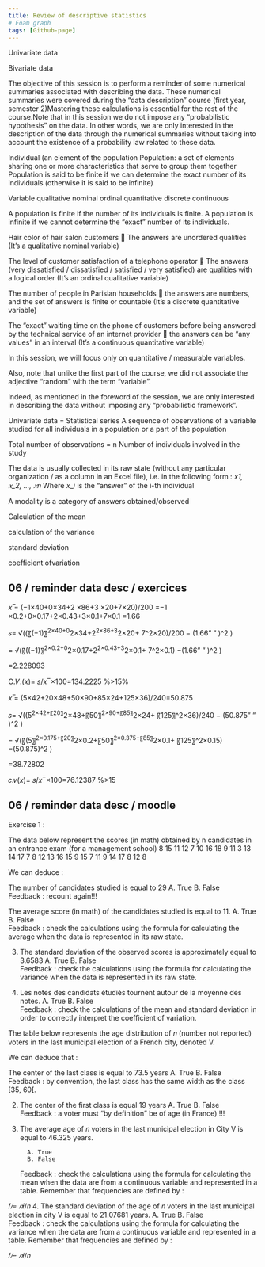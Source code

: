 ```yaml
---
title: Review of descriptive statistics
# Foam graph
tags: [Github-page]
---
```


Univariate data

Bivariate data

The objective of this session is to perform a reminder of some numerical summaries associated with describing the data. These numerical summaries were covered during the "data description" course (first year, semester 2)Mastering these calculations is essential for the rest of the course.Note that in this session we do not impose any "probabilistic hypothesis" on the data. In other words, we are only interested in the description of the data through the numerical summaries without taking into account the existence of a probability law related to these data.

Individual (an element of the population
Population: a set of elements sharing one or more characteristics that serve to group them together
Population is said to be finite if we can determine the exact number of its individuals (otherwise it is said to be infinite)

Variable
qualitative
nominal
ordinal
quantitative
discrete
continuous

A population is finite if the number of its individuals is finite.
A population is infinite if we cannot determine the "exact" number of its individuals.

Hair color of hair salon customers  The answers are unordered qualities (It’s a qualitative nominal variable)

The level of customer satisfaction of a telephone operator  The answers (very dissatisfied / dissatisfied / satisfied / very satisfied) are qualities with a logical order (It’s an ordinal qualitative variable)

The number of people in Parisian households  the answers are numbers, and the set of answers is finite or countable (It’s a discrete quantitative variable)

The "exact" waiting time on the phone of customers before being answered by the technical service of an internet provider  the answers can be "any values" in an interval (It’s a continuous quantitative variable)

In this session, we will focus only on quantitative / measurable variables.

Also, note that unlike the first part of the course, we did not associate the adjective "random" with the term "variable".

Indeed, as mentioned in the foreword of the session, we are only interested in describing the data without imposing any "probabilistic framework".

Univariate data = Statistical series
A sequence of observations of a variable studied for all individuals in a population or a part of the population

Total number of observations = n
Number of individuals involved in the study

The data is usually collected in its raw state (without any particular organization / as a column in an Excel file), i.e. in the following form :
𝑥*1, 𝑥_2, …, 𝑥*𝑛
Where 𝑥_𝑖 is the "answer" of the i-th individual

A modality is a category of answers obtained/observed

Calculation of the mean

calculation of the variance

standard deviation

coefficient ofvariation

## 06 / reminder data desc / exercices

𝑥 ̅= (−1×40+0×34+2 ×86+3 ×20+7×20)/200
=−1 ×0.2+0×0.17+2×0.43+3×0.1+7×0.1
=1.66

𝑠= √((〖(−1)〗^2×40+0^2×34+2^2×86+3^2×20+ 7^2×20)/200 − (1.66" " )^2 )

= √(〖((−1)〗^2×0.2+0^2×0.17+2^2×0.43+3^2×0.1+ 7^2×0.1) −(1.66" " )^2 )

=2.228093

C.𝑉.(𝑥)= 𝑠/𝑥 ̅ ×100=134.2225 %>15%

𝑥 ̅= (5×42+20×48+50×90+85×24+125×36)/240=50.875

𝑠= √((5^2×42+〖20〗^2×48+〖50〗^2×90+〖85〗^2×24+ 〖125〗^2×36)/240 − (50.875" " )^2 )

= √(〖(5〗^2×0.175+〖20〗^2×0.2+〖50〗^2×0.375+〖85〗^2×0.1+ 〖125〗^2×0.15) −(50.875)^2 )

=38.72802

𝑐.𝑣(𝑥)= 𝑠/𝑥 ̅ ×100=76.12387 %>15

## 06 / reminder data desc / moodle

Exercise 1 :

The data below represent the scores (in math) obtained by n candidates in an entrance exam (for a management school)
8 15 11 12 7 10 16 18 9 11 3 13 14 17 7 8 12 13 16 15 9 15 7 11 9 14 17 8 12 8

We can deduce :

The number of candidates studied is equal to 29
A. True
B. False  
Feedback : recount again!!!

The average score (in math) of the candidates studied is equal to 11.
A. True
B. False  
Feedback : check the calculations using the formula for calculating the average when the data is represented in its raw state.

3. The standard deviation of the observed scores is approximately equal to 3.6583
   A. True
   B. False  
   Feedback : check the calculations using the formula for calculating the variance when the data is represented in its raw state.

4. Les notes des candidats étudiés tournent autour de la moyenne des notes.
   A. True
   B. False  
   Feedback : check the calculations of the mean and standard deviation in order to correctly interpret the coefficient of variation.

The table below represents the age distribution of 𝑛 (number not reported) voters in the last municipal election of a French city, denoted V.

We can deduce that :

The center of the last class is equal to 73.5 years
A. True
B. False  
Feedback : by convention, the last class has the same width as the class [35, 60[.

2.  The center of the first class is equal 19 years
    A. True
    B. False  
    Feedback : a voter must "by definition" be of age (in France) !!!

3.  The average age of 𝑛 voters in the last municipal election in City V is equal to 46.325 years.

          A. True
          B. False

    Feedback : check the calculations using the formula for calculating the mean when the data are from a continuous variable and represented in a table. Remember that frequencies are defined by :

𝑓*𝑖= 𝑛*𝑖/𝑛 4. The standard deviation of the age of 𝑛 voters in the last municipal election in city V is equal to 21.07681 years.
A. True
B. False  
Feedback : check the calculations using the formula for calculating the variance when the data are from a continuous variable and represented in a table. Remember that frequencies are defined by :

𝑓*𝑖= 𝑛*𝑖/𝑛
